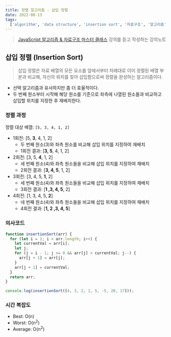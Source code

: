 ```yaml
---
title: 정렬 알고리즘 - 삽입 정렬
date: 2022-08-13
tags:
  ['algorithm', 'data structure', 'insertion sort', '자료구조', '알고리즘', '삽입 정렬']
---
```


> [JavaScript 알고리즘 & 자료구조 마스터 클래스](!https://www.udemy.com/course/best-javascript-data-structures/) 강의를 듣고 작성하는 강의노트

## 삽입 정렬 (Insertion Sort)

> 삽입 정렬은 자료 배열의 모든 요소를 앞에서부터 차례대로 이미 정렬된 배열 부분과 비교해, 자신의 위치를 찾아 삽입함으로써 정렬을 완성하는 알고리즘이다.

- 선택 알고리즘과 유사하지만 좀 더 효율적이다.
- 두 번째 원소부터 시작해 해당 원소를 기준으로 좌측에 나열된 원소들과 비교하고 삽입할 위치를 지정한 후 재배치한다.

### 정렬 과정

정렬 대상 배열: `[5, 3, 4, 1, 2]`

- 1회전: [5, **3**, 4, 1, 2]
  - 두 번째 원소(3)와 좌측 원소를 비교해 삽입 위치를 지정하여 재배치
  - 1회전 결과: [**3, 5**, 4, 1, 2]
- 2회전: [3, 5, **4**, 1, 2]
  - 세 번째 원소(4)와 좌측 원소들을 비교해 삽입 위치를 지정하여 재배치
  - 2회전 결과: [**3, 4, 5**, 1, 2]
- 3회전: [3, 4, 5, **1**, 2]
  - 세 번째 원소(4)와 좌측 원소들을 비교해 삽입 위치를 지정하여 재배치
  - 3회전 결과: [**1 ,3, 4, 5**, 2]
- 4회전: [1, 3, 4, 5, **2**]
  - 네 번째 원소(4)와 좌측 원소들을 비교해 삽입 위치를 지정하여 재배치
  - 4회전 결과: [**1, 2 ,3, 4, 5**]

### 의사코드

```js
function insertionSort(arr) {
  for (let i = 1; i < arr.length; i++) {
    let currentVal = arr[i];
    let j;
    for (j = i - 1; j >= 0 && arr[j] > currentVal; j--) {
      arr[j + 1] = arr[j];
    }
    arr[j + 1] = currentVal;
  }
  return arr;
}

console.log(insertionSort([4, 3, 2, 1, 5, -5, 20, 17]));
```

### 시간 복잡도

- Best: O(n)
- Worst: O(n<sup>2</sup>)
- Average: O(n<sup>2</sup>)
